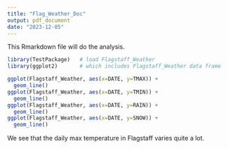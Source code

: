 ```yaml
---
title: "Flag_Weather_Doc"
output: pdf_document
date: "2023-12-05"
---
```


This Rmarkdown file will do the analysis.

```r
library(TestPackage)   # load Flagstaff_Weather
library(ggplot2)       # which includes Flagstaff_Weather data frame

ggplot(Flagstaff_Weather, aes(x=DATE, y=TMAX)) +
  geom_line()
ggplot(Flagstaff_Weather, aes(x=DATE, y=TMIN)) +
  geom_line()
ggplot(Flagstaff_Weather, aes(x=DATE, y=RAIN)) +
  geom_line()
ggplot(Flagstaff_Weather, aes(x=DATE, y=SNOW)) +
  geom_line()
```

We see that the daily max temperature in Flagstaff varies quite a lot.
